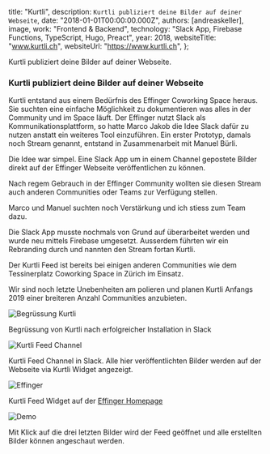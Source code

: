 
  title: "Kurtli",
  description: `Kurtli publiziert deine Bilder auf deiner Webseite`,
  date: "2018-01-01T00:00:00.000Z",
  authors: [andreaskeller],
  image,
  work: "Frontend & Backend",
  technology: "Slack App, Firebase Functions, TypeScript, Hugo, Preact",
  year: 2018,
  websiteTitle: "www.kurtli.ch",
  websiteUrl: "https://www.kurtli.ch",
};

<!--excerpt-->

Kurtli publiziert deine Bilder auf deiner Webseite.

<!--/excerpt-->

<CaseStudyDashboard
  lang="de"
  work={meta.work}
  technology={meta.technology}
  websiteTitle={meta.websiteTitle}
  websiteUrl={meta.websiteUrl}
  year={meta.year}
/>

### Kurtli publiziert deine Bilder auf deiner Webseite

Kurtli entstand aus einem Bedürfnis des Effinger Coworking Space heraus. Sie suchten eine einfache Möglichkeit zu dokumentieren was alles in der Community und im Space läuft. Der Effinger nutzt Slack als Kommunikationsplattform, so hatte Marco Jakob die Idee Slack dafür zu nutzen anstatt ein weiteres Tool einzuführen. Ein erster Prototyp, damals noch Stream genannt, entstand in Zusammenarbeit mit Manuel Bürli.

Die Idee war simpel. Eine Slack App um in einem Channel gepostete Bilder direkt auf der Effinger Webseite veröffentlichen zu können.

Nach regem Gebrauch in der Effinger Community wollten sie diesen Stream auch anderen Communities oder Teams zur Verfügung stellen.

Marco und Manuel suchten noch Verstärkung und ich stiess zum Team dazu.

Die Slack App musste nochmals von Grund auf überarbeitet werden und wurde neu mittels Firebase umgesetzt. Ausserdem führten wir ein Rebranding durch und nannten den Stream fortan Kurtli.

Der Kurtli Feed ist bereits bei einigen anderen Communities wie dem Tessinerplatz Coworking Space in Zürich im Einsatz.

Wir sind noch letzte Unebenheiten am polieren und planen Kurtli Anfangs 2019 einer breiteren Anzahl Communities anzubieten.

<img src={welcome} alt="Begrüssung Kurtli" />

Begrüssung von Kurtli nach erfolgreicher Installation in Slack

<img src={feed} alt="Kurtli Feed Channel" />

Kurtli Feed Channel in Slack. Alle hier veröffentlichten Bilder werden auf der Webseite via Kurtli Widget angezeigt.

<img src={effinger} alt="Effinger" />

Kurtli Feed Widget auf der [Effinger Homepage](https://www.effinger.ch)

<img src={demo} alt="Demo" />

Mit Klick auf die drei letzten Bilder wird der Feed geöffnet und alle erstellten Bilder können angeschaut werden.
